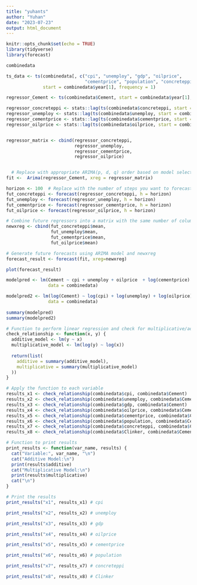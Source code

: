 ```yaml
---
title: "yuhants"
author: "Yuhan"
date: "2023-07-23"
output: html_document
---
```


```r
knitr::opts_chunk$set(echo = TRUE)
library(tidyverse)
library(forecast)
```

```r
combinedata

ts_data <- ts(combinedata[, c("cpi", "unemploy", "gdp", "oilprice", 
                              "cementprice", "population", "concreteppi", "Cement", "Clinker")], 
              start = combinedata$year[1], frequency = 1)

regressor_Cement <- ts(combinedata$Cement, start = combinedata$year[1], frequency = 1)

regressor_concreteppi <- stats::lag(ts(combinedata$concreteppi, start = combinedata$year[1], frequency = 1),1)
regressor_unemploy <- stats::lag(ts(combinedata$unemploy, start = combinedata$year[1], frequency = 1),1)
regressor_cementprice <- stats::lag(ts(combinedata$cementprice, start = combinedata$year[1], frequency = 1),1)
regressor_oilprice <- stats::lag(ts(combinedata$oilprice, start = combinedata$year[1], frequency = 1),1)


regressor_matrix <- cbind(regressor_concreteppi, 
                          regressor_unemploy, 
                          regressor_cementprice, 
                          regressor_oilprice)


  # Replace with appropriate ARIMA(p, d, q) order based on model selection
fit <-  Arima(regressor_Cement, xreg = regressor_matrix)

horizon <- 100  # Replace with the number of steps you want to forecast ahead
fut_concreteppi <- forecast(regressor_concreteppi, h = horizon)
fut_unemploy <- forecast(regressor_unemploy, h = horizon)
fut_cementprice <- forecast(regressor_cementprice, h = horizon)
fut_oilprice <- forecast(regressor_oilprice, h = horizon)

# Combine future regressors into a matrix with the same number of columns as regressor_matrix
newxreg <- cbind(fut_concreteppi$mean, 
                 fut_unemploy$mean, 
                 fut_cementprice$mean, 
                 fut_oilprice$mean)

# Generate future forecasts using ARIMA model and newxreg
forecast_result <- forecast(fit, xreg=newxreg)

plot(forecast_result)

```

```r

modelpred <- lm(Cement ~ cpi + unemploy + oilprice  + log(cementprice) + log(concreteppi), 
                data = combinedata)

modelpred2 <- lm(log(Cement) ~ log(cpi) + log(unemploy) + log(oilprice)  + log(cementprice) + log(concreteppi), 
                data = combinedata)
  
summary(modelpred)
summary(modelpred2)
```




```r
# Function to perform linear regression and check for multiplicative/additive relationship
check_relationship <- function(x, y) {
  additive_model <- lm(y ~ x)
  multiplicative_model <- lm(log(y) ~ log(x))
  
  return(list(
    additive = summary(additive_model),
    multiplicative = summary(multiplicative_model)
  ))
}

# Apply the function to each variable
results_x1 <- check_relationship(combinedata$cpi, combinedata$Cement)
results_x2 <- check_relationship(combinedata$unemploy, combinedata$Cement)
results_x3 <- check_relationship(combinedata$gdp, combinedata$Cement)
results_x4 <- check_relationship(combinedata$oilprice, combinedata$Cement)
results_x5 <- check_relationship(combinedata$cementprice, combinedata$Cement)
results_x6 <- check_relationship(combinedata$population, combinedata$Cement)
results_x7 <- check_relationship(combinedata$concreteppi, combinedata$Cement)
results_x8 <- check_relationship(combinedata$Clinker, combinedata$Cement)

# Function to print results
print_results <- function(var_name, results) {
  cat("Variable:", var_name, "\n")
  cat("Additive Model:\n")
  print(results$additive)
  cat("Multiplicative Model:\n")
  print(results$multiplicative)
  cat("\n")
}

# Print the results
print_results("x1", results_x1) # cpi

print_results("x2", results_x2) # unemploy

print_results("x3", results_x3) # gdp

print_results("x4", results_x4) # oilprice

print_results("x5", results_x5) # cementprice

print_results("x6", results_x6) # population

print_results("x7", results_x7) # concreteppi

print_results("x8", results_x8) # Clinker



```

